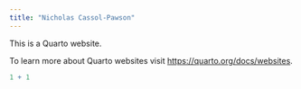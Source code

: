 ```yaml
---
title: "Nicholas Cassol-Pawson"
---
```


This is a Quarto website.

To learn more about Quarto websites visit <https://quarto.org/docs/websites>.

```r
1 + 1
```
